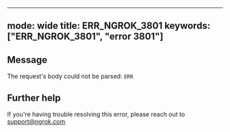 
---
mode: wide
title: ERR_NGROK_3801
keywords: ["ERR_NGROK_3801", "error 3801"]
---

## Message
The request's body could not be parsed: `ERR`




## Further help
If you're having trouble resolving this error, please reach out to [support@ngrok.com](mailto:support@ngrok.com?subject=Help%20with%20ERR_NGROK_3801)

